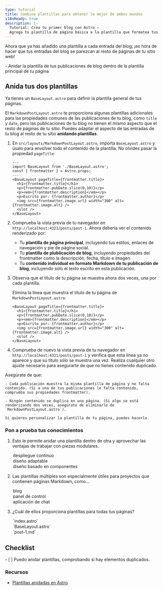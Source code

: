 ```yaml
---
type: tutorial
title: Combina plantillas para obtener lo mejor de ambos mundos
i18nReady: true
description: |-
  Tutorial: Crea tu primer blog con Astro —
  Agrega tu plantilla de página básica a la plantilla que formatea tus publicaciones de blog.
---
```




Ahora que ya has añadido una plantilla a cada entrada del blog, ¡es hora de hacer que tus entradas del blog se parezcan al resto de páginas de tu sitio web!

<PreCheck>
  - Anidar la plantilla de tus publicaciones de blog dentro de la plantilla principal de tu página
</PreCheck>

## Anida tus dos plantillas

Ya tienes un `BaseLayout.astro` para definir la plantilla general de tus páginas. 

El `MarkdownPostLayout.astro` te proporciona algunas plantillas adicionales para las propiedades comunes de las publicaciones de tu blog, como `title` y `date`, pero las publicaciones de tu blog no tienen el mismo aspecto que el resto de páginas de tu sitio. Puedes adaptar el aspecto de las entradas de tu blog al resto de tu sitio **anidando plantillas**.


1. En `src/layouts/MarkdownPostLayout.astro`, importa `BaseLayout.astro` y úsalo para envolver todo el contenido de la plantilla. No olvides pasar la propiedad `pageTitle`:

    ```astro title="src/layouts/MarkdownPostLayout.astro" ins={2,5,12}
    ---
    import BaseLayout from './BaseLayout.astro';
    const { frontmatter } = Astro.props;
    ---
    <BaseLayout pageTitle={frontmatter.title}>
      <h1>{frontmatter.title}</h1>
      <p>{frontmatter.pubDate.slice(0,10)}</p>
      <p><em>{frontmatter.description}</em></p>
      <p>Escrito por: {frontmatter.author}</p>
      <img src={frontmatter.image.url} width="300" alt={frontmatter.image.alt} />
      <slot />
    </BaseLayout>
    ```

2. Comprueba la vista previa de tu navegador en `http://localhost:4321/posts/post-1`. Ahora debería ver el contenido renderizado por:

    - Tu **plantilla de página principal**, incluyendo tus estilos, enlaces de navegación y pie de página social.
    - Tu **plantilla de plublicación de blog**, incluyendo propiedades del frontmatter como la descripción, fecha, título e imagen.
    - Tu **contenido individual en formato Markdown de tu publicación de blog**, incluyendo sólo el texto escrito en esta publicación.

3. Observa que el título de tu página se muestra ahora dos veces, una por cada plantilla.

    Elimina la línea que muestra el título de tu página de `MarkdownPostLayout.astro`:

    ```astro title="src/layouts/MarkdownPostLayout.astro" del={2}
    <BaseLayout pageTitle={frontmatter.title}>
      <h1>{frontmatter.title}</h1>
      <p>{frontmatter.pubDate.slice(0,10)}</p>
      <p><em>{frontmatter.description}</em></p>
      <p>Escrito por: {frontmatter.author}</p>
      <img src={frontmatter.image.url} width="300" alt={frontmatter.image.alt} />
      <slot />
    </BaseLayout>
    ```

5. Comprueba de nuevo la vista previa de tu navegador en `http://localhost:4321/posts/post-1` y verifica que esta línea ya no aparece y que su título sólo se muestra una vez. Realiza cualquier otro ajuste necesario para asegurarte de que no tienes contenido duplicado.


  Asegúrate de que:

    - Cada publicación muestra la misma plantilla de página y no falta contenido. (Si a una de tus publicaciones le falta contenido, comprueba sus propiedades frontmatter).

    - Ningún contenido se duplica en una página. (Si algo se está renderizando dos veces, asegúrate de eliminarlo de `MarkdownPostLayout.astro`).

    Si quieres personalizar la plantilla de tu página, puedes hacerlo.




<Box icon="question-mark">

### Pon a prueba tus conocimientos

1. Esto le permite anidar una plantilla dentro de otra y aprovechar las ventajas de trabajar con piezas modulares.

    <MultipleChoice>
      <Option>
        despliegue continuo
      </Option>
      <Option>
        diseño adaptable
      </Option>
      <Option isCorrect>
        diseño basado en componentes
      </Option>
    </MultipleChoice>

2. Las plantillas múltiples son especialmente útiles para proyectos que contienen páginas Markdown, como...

    <MultipleChoice>
      <Option isCorrect>
        blog
      </Option>
      <Option>
        panel de control
      </Option>
      <Option>
        aplicación de chat
      </Option>
    </MultipleChoice>

3. ¿Cuál de ellos proporciona plantillas para todas tus páginas?

    <MultipleChoice>
      <Option>
        `index.astro`
      </Option>
      <Option isCorrect>
        `BaseLayout.astro`
      </Option>
      <Option>
        `post-1.md`
      </Option>
    </MultipleChoice>
</Box>

<Box icon="check-list">

## Checklist

<Checklist>
- [ ] Puedo anidar plantillas, comprobando si hay elementos duplicados.
</Checklist>
</Box>

### Recursos

- [Plantillas anidadas en Astro](/es/basics/layouts/#plantillas-anidadas)
